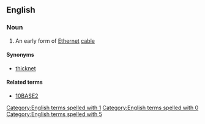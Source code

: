 ==English==
{{wikipedia}}

===Noun===
{{en-noun|?}}

# {{context|computing|lang=en}} An early form of [[Ethernet]] [[cable]]

====Synonyms====
* [[thicknet]]

====Related terms====
* [[10BASE2]]
[[Category:English terms spelled with 1]]
[[Category:English terms spelled with 0]]
[[Category:English terms spelled with 5]]